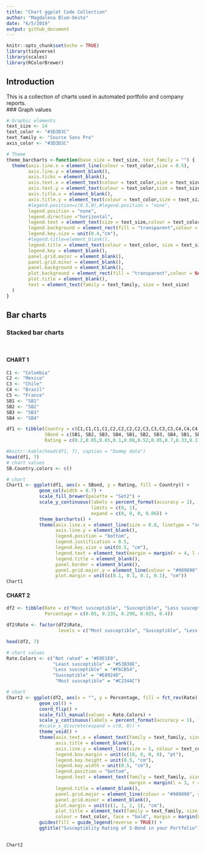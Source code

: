 ```yaml
---
title: "Chart ggplot Code Collection"
author: "Magdalena Blum-Oeste"
date: "6/5/2019"
output: github_document
---
```


```r
knitr::opts_chunk$set(echo = TRUE)
library(tidyverse)
library(scales)
library(RColorBrewer)
```
 
## Introduction

This is a collection of charts used in automated portfolio and company reports. 
<br>
### Graph values
```r
# Graphic elements
text_size <- 14
text_color <- "#3D3D3C"
text_family <- "Source Sans Pro"
axis_color <- "#3D3D3C"

# Theme
theme_barcharts <-function(base_size = text_size, text_family = "") {
  theme(axis.line.x = element_line(colour = text_color,size = 0.5),
        axis.line.y = element_blank(),
        axis.ticks = element_blank(),
        axis.text.x = element_text(colour = text_color,size = text_size),
        axis.text.y = element_text(colour = text_color,size = text_size),
        axis.title.x = element_blank(),
        axis.title.y = element_text(colour = text_color,size = text_size),
        #legend.position=c(0.5,0),#legend.position = "none",
        legend.position = "none",
        legend.direction ="horizontal",
        legend.text = element_text(size = text_size,colour = text_color),
        legend.background = element_rect(fill = "transparent",colour = NA),
        legend.key.size = unit(0.4,"cm"),
        #legend.title=element_blank(),
        legend.title = element_text(colour = text_color, size = text_size),
        legend.key = element_blank(),
        panel.grid.major = element_blank(),
        panel.grid.minor = element_blank(),
        panel.background = element_blank(),
        plot.background = element_rect(fill = "transparent",colour = NA),
        plot.title = element_blank(),
        text = element_text(family = text_family, size = text_size)
  )
}

```

## Bar charts
### Stacked bar charts
<br>

#### CHART 1

```r
C1 <- "Colombia"
C2 <- "Mexico"
C3 <- "Chile"
C4 <- "Brazil"
C5 <- "France"
SB1 <- "SB1"
SB2 <- "SB2"
SB3 <- "SB3"
SB4 <- "SB4"

df1 <- tibble(Country = c(C1,C1,C1,C1,C2,C2,C2,C2,C3,C3,C3,C3,C4,C4,C4,C4,C5,C5,C5,C5),
              SBond = c(SB1, SB2, SB3, SB4, SB1, SB2, SB3, SB4, SB1, SB2, SB3, SB4, SB1, SB2, SB3, SB4, SB1, SB2, SB3, SB4),
              Rating = c(0.2,0.05,0.65,0.1,0.08,0.52,0.05,0.7,0.33,0.11,0.08,0.2,0.15,0.03,0,0,0.04,0.12,0,0))

#knitr::kable(head(df1, 7), caption = "Dummy data")
head(df1, 7)
# chart values
SB.Country.colors <- c()

```

```r
# chart
Chart1 <- ggplot(df1, aes(x = SBond, y = Rating, fill = Country)) +
            geom_col(width = 0.7) + 
            scale_fill_brewer(palette = "Set2") +
            scale_y_continuous(labels = percent_format(accuracy = 1),
                               limits = c(0, 1),
                               expand = c(0, 0, 0, 0.06)) +
            theme_barcharts() +
            theme(axis.line.x = element_line(size = 0.8, linetype = "solid", color = text_color),
                  axis.line.y = element_blank(),
                  legend.position = "bottom",
                  legend.justification = 0.5,
                  legend.key.size = unit(0.5, "cm"),
                  legend.text = element_text(margin = margin(r = 4, l = 1.5, unit = "pt")),
                  legend.title = element_blank(),
                  panel.border = element_blank(),
                  panel.grid.major.y = element_line(colour = "#989898", size = 0.2),
                  plot.margin = unit(c(0.1, 0.1, 0.1, 0.1), "cm"))
Chart1
```

#### CHART 2
```r
df2 <- tibble(Rate = c("Most susceptible", "Susceptible", "Less susceptible", "Least susceptible", "Not rated"), 
              Percentage = c(0.05, 0.235, 0.290, 0.025, 0.4))

df2$Rate <- factor(df2$Rate,
                   levels = c("Most susceptible", "Susceptible", "Less susceptible", "Least susceptible", "Not rated"))

head(df2, 7)

```

```r
# chart values
Rate.Colors <- c("Not rated" = "#E0E1E0",   
                 "Least susceptible" = "#53B38E",   
                 "Less susceptible" = "#F6CB54",  
                 "Susceptible" = "#E8924D",  
                  "Most susceptible" = "#C2344C")   

# chart
Chart2 <- ggplot(df2, aes(x = "", y = Percentage, fill = fct_rev(Rate))) + 
            geom_col() +
            coord_flip() +
            scale_fill_manual(values = Rate.Colors) +
            scale_y_continuous(labels = percent_format(accuracy = 1), limits = c(0, 1), expand = c(0, 0)) +
            #scale_x_discrete(expand = c(0, 0)) + 
            theme_void() +
            theme(axis.text.x = element_text(family = text_family, size = text_size+5, colour = text_color),
                  axis.title = element_blank(), 
                  axis.line.y = element_line(size = 1, colour = text_color),
                  legend.box.margin = unit(c(10, 0, 0, 0), "pt"),
                  legend.key.height = unit(0.5, "cm"),
                  legend.key.width = unit(0.5, "cm"),
                  legend.position = "bottom",
                  legend.text = element_text(family = text_family, size = text_size+2, colour = text_color,
                                             margin = margin(l = 3, r = 10, unit = "pt")),
                  legend.title = element_blank(),
                  panel.grid.major = element_line(colour = "#989898", size = 0.2),
                  panel.grid.minor = element_blank(),
                  plot.margin = unit(c(1, 1, 1, 1), "cm"),
                  plot.title = element_text(family = text_family, size = text_size+5, 
                  colour = text_color, face = "bold", margin = margin(b = 15, unit = "pt"))) +
            guides(fill = guide_legend(reverse = TRUE)) +
            ggtitle("Susceptiblity Rating of S-Bond in your Portfolio")
           

Chart2

```



